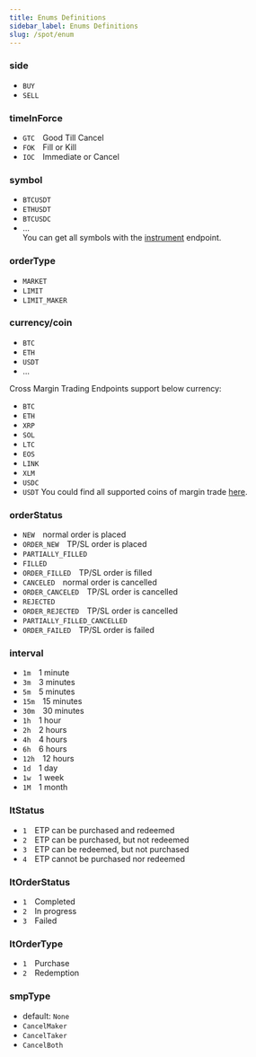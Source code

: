 ```yaml
---
title: Enums Definitions
sidebar_label: Enums Definitions
slug: /spot/enum
---
```


### side
* `BUY`
* `SELL`

### timeInForce
* `GTC`&emsp;Good Till Cancel
* `FOK`&emsp;Fill or Kill
* `IOC`&emsp;Immediate or Cancel

### symbol
* `BTCUSDT`
* `ETHUSDT`
* `BTCUSDC`
* ...<br/>
You can get all symbols with the [instrument](/spot/public/instrument) endpoint.

### orderType
* `MARKET`
* `LIMIT`
* `LIMIT_MAKER`

### currency/coin
* `BTC`
* `ETH`
* `USDT`
* ...

Cross Margin Trading Endpoints support below currency:
* `BTC`
* `ETH`
* `XRP`
* `SOL`
* `LTC`
* `EOS`
* `LINK`
* `XLM`
* `USDC`
* `USDT`
You could find all supported coins of margin trade <a href="https://www.bybit.com/en-US/trade/spot/leverage/vip">here</a>.

### orderStatus
* `NEW`&emsp;normal order is placed
* `ORDER_NEW`&emsp;TP/SL order is placed
* `PARTIALLY_FILLED`
* `FILLED`
* `ORDER_FILLED`&emsp;TP/SL order is filled
* `CANCELED`&emsp;normal order is cancelled
* `ORDER_CANCELED`&emsp;TP/SL order is cancelled
* `REJECTED`
* `ORDER_REJECTED`&emsp;TP/SL order is cancelled
* `PARTIALLY_FILLED_CANCELLED`
* `ORDER_FAILED`&emsp;TP/SL order is failed

### interval
* `1m`&emsp;1 minute
* `3m`&emsp;3 minutes
* `5m`&emsp;5 minutes
* `15m`&emsp;15 minutes
* `30m`&emsp;30 minutes
* `1h`&emsp;1 hour
* `2h`&emsp;2 hours
* `4h`&emsp;4 hours
* `6h`&emsp;6 hours
* `12h`&emsp;12 hours
* `1d`&emsp;1 day
* `1w`&emsp;1 week
* `1M`&emsp;1 month

### ltStatus
* `1`&emsp;ETP can be purchased and redeemed
* `2`&emsp;ETP can be purchased, but not redeemed
* `3`&emsp;ETP can be redeemed, but not purchased
* `4`&emsp;ETP cannot be purchased nor redeemed

### ltOrderStatus
* `1`&emsp;Completed
* `2`&emsp;In progress
* `3`&emsp;Failed

### ltOrderType
* `1`&emsp;Purchase
* `2`&emsp;Redemption

### smpType
* default: `None`
* `CancelMaker`
* `CancelTaker`
* `CancelBoth`